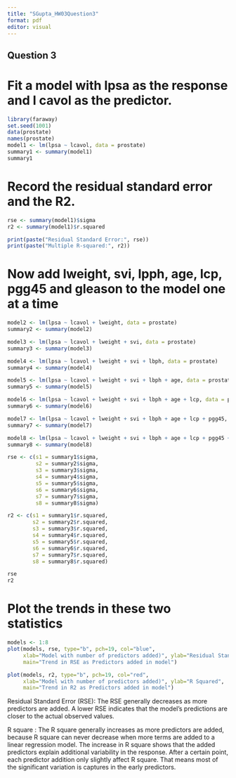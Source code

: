 ```yaml
---
title: "SGupta_HW03Question3"
format: pdf
editor: visual
---
```


## Question 3

# Fit a model with lpsa as the response and l cavol as the predictor.

```r
library(faraway)
set.seed(1001)
data(prostate)
names(prostate) 
model1 <- lm(lpsa ~ lcavol, data = prostate)
summary1 <- summary(model1)
summary1
```

# Record the residual standard error and the R2.

```r

rse <- summary(model1)$sigma
r2 <- summary(model1)$r.squared

print(paste("Residual Standard Error:", rse))
print(paste("Multiple R-squared:", r2))


```

# Now add lweight, svi, lpph, age, lcp, pgg45 and gleason to the model one at a time

```r
model2 <- lm(lpsa ~ lcavol + lweight, data = prostate)
summary2 <- summary(model2)

model3 <- lm(lpsa ~ lcavol + lweight + svi, data = prostate)
summary3 <- summary(model3)

model4 <- lm(lpsa ~ lcavol + lweight + svi + lbph, data = prostate)
summary4 <- summary(model4)

model5 <- lm(lpsa ~ lcavol + lweight + svi + lbph + age, data = prostate)
summary5 <- summary(model5)

model6 <- lm(lpsa ~ lcavol + lweight + svi + lbph + age + lcp, data = prostate)
summary6 <- summary(model6)

model7 <- lm(lpsa ~ lcavol + lweight + svi + lbph + age + lcp + pgg45, data = prostate)
summary7 <- summary(model7)

model8 <- lm(lpsa ~ lcavol + lweight + svi + lbph + age + lcp + pgg45 + gleason, data = prostate)
summary8 <- summary(model8)


```

```r
rse <- c(s1 = summary1$sigma,
         s2 = summary2$sigma,
         s3 = summary3$sigma,
         s4 = summary4$sigma,
         s5 = summary5$sigma,
         s6 = summary6$sigma,
         s7 = summary7$sigma,
         s8 = summary8$sigma)

r2 <- c(s1 = summary1$r.squared,
        s2 = summary2$r.squared,
        s3 = summary3$r.squared,
        s4 = summary4$r.squared,
        s5 = summary5$r.squared,
        s6 = summary6$r.squared,
        s7 = summary7$r.squared,
        s8 = summary8$r.squared)

rse
r2

```


# Plot the trends in these two statistics

```r
models <- 1:8
plot(models, rse, type="b", pch=19, col="blue",
     xlab="Model with number of predictors added)", ylab="Residual Standard Error",
     main="Trend in RSE as Predictors added in model")

plot(models, r2, type="b", pch=19, col="red",
     xlab="Model with number of predictors added)", ylab="R Squared",
     main="Trend in R2 as Predictors added in model")


```

Residual Standard Error (RSE): The RSE generally decreases as more predictors are added.
A lower RSE indicates that the model’s predictions are closer to the actual observed values. 

R square : The R square generally increases as more predictors are added, because R square can never decrease when more terms are added to a linear regression model.
The increase in R square shows that the added predictors explain additional variability in the response. 
After a certain point, each predictor addition only slightly affect R square. That means most of the significant variation is captures in the early predictors. 



